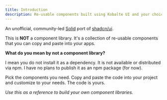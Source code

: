 ```yaml
---
title: Introduction
description: Re-usable components built using Kobalte UI and your choice of CSS frameworks.
---
```


An unofficial, community-led [Solid](https://www.solidjs.com/) port of [shadcn/ui](https://ui.shadcn.com).

This is **NOT** a component library. It's a collection of re-usable components that you can copy and paste into your apps.

**What do you mean by not a component library?**

I mean you do not install it as a dependency. It is not available or distributed via npm. I have no plans to publish it as an npm package (for now).

Pick the components you need. Copy and paste the code into your project and customize to your needs. The code is yours.

_Use this as a reference to build your own component libraries._
